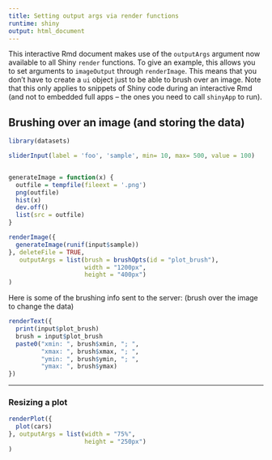 ```yaml
---
title: Setting output args via render functions
runtime: shiny
output: html_document
---
```


This interactive Rmd document makes use of the `outputArgs`
argument now available to all Shiny `render` functions. To
give an example, this allows you to set arguments to
`imageOutput` through `renderImage`. This means that you
don't have to create a `ui` object just to be able to brush
over an image. Note that this only applies to snippets of
Shiny code during an interactive Rmd (and not to embedded
full apps -- the ones you need to call `shinyApp` to run).

## Brushing over an image (and storing the data)

```r
library(datasets)

sliderInput(label = 'foo', 'sample', min= 10, max= 500, value = 100)


generateImage = function(x) {
  outfile = tempfile(fileext = '.png')
  png(outfile)
  hist(x)
  dev.off()
  list(src = outfile)
}
```

```r
renderImage({
  generateImage(runif(input$sample))
}, deleteFile = TRUE, 
   outputArgs = list(brush = brushOpts(id = "plot_brush"),
                     width = "1200px",
                     height = "400px")
)
```



Here is some of the brushing info sent to the server:
(brush over the image to change the data)

```r
renderText({ 
  print(input$plot_brush)
  brush = input$plot_brush
  paste0("xmin: ", brush$xmin, "; ",
         "xmax: ", brush$xmax, "; ",
         "ymin: ", brush$ymin, "; ",
         "ymax: ", brush$ymax)
})
```

---

### Resizing a plot

```r
renderPlot({ 
  plot(cars) 
}, outputArgs = list(width = "75%", 
                     height = "250px")
)
```